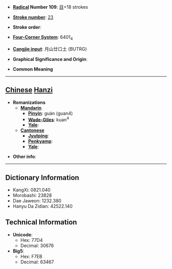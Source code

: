 * '''[[Wiktionary:Chinese radical index| Radical]] Number 109''': [[Wiktionary:Chinese radical index 目|目]]+18 strokes

* '''[[Wiktionary:Chinese total strokes index|Stroke number]]''': [[Wiktionary:Chinese total strokes index 23|23]]

* '''Stroke order''': 

* '''[[Wiktionary:Chinese four corner index|Four-Corner System]]''': 6401<sub>4</sub>

* '''[[Wiktionary:Chinese Cangjie index|Cangjie input]]''': 月山廿口土 (BUTRG)

* '''Graphical Significance and Origin''': 

* '''Common Meaning'''

----

== [[Chinese]] [[Hanzi]] ==

* '''Romanizations'''
** '''[[Mandarin]]'''
*** '''[[Pinyin]]''': guàn (guan4)
*** '''[[Wade-Giles]]''': kuan<sup>4</sup>
*** '''[[Yale]]''': 
** '''[[Cantonese]]'''
*** '''[[Jyutping]]''':
*** '''[[Penkyamp]]''': 
*** '''[[Yale]]''': 

* '''Other info''': 

----

== Dictionary Information ==

* KangXi: 0821.040
* Morobashi: 23828
* Dae Jaweon: 1232.380
* Hanyu Da Zidian: 42522.140

== Technical Information ==

* '''Unicode''':
** Hex: 77D4
** Decimal: 30676
* '''Big5''':
** Hex: F7EB
** Decimal: 63467
